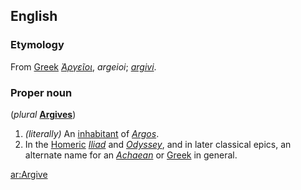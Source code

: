 ==English==
{{Wikipedia|Argives}}

===Etymology===
From [[Greek]] ''[[Ἀργεῖοι]]'', ''argeioi''; {{L.}} ''[[argivi]]''. 

===Proper noun===
{{en-proper noun}} (''plural'' '''[[Argives]]''')

# ''(literally)'' An [[inhabitant]] of ''[[Argos]]''. 
# In the [[Homer]]ic ''[[Iliad]]'' and ''[[Odyssey]]'', and in later classical epics, an alternate name for an ''[[Achaean]]'' or [[Greek]] in general.

[[ar:Argive]]